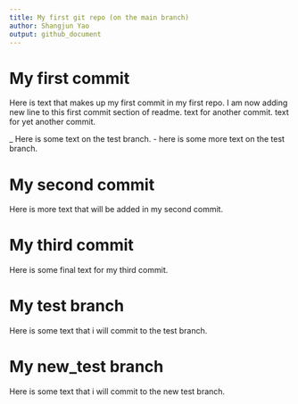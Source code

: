 ```yaml
---
title: My first git repo (on the main branch)
author: Shangjun Yao
output: github_document
---
```



# My first commit
Here is text that makes up my first commit in my first repo.
I am now adding new line to this first commit section of readme.
text for another commit.
text for yet another commit.



_ Here is some text on the test branch.
- here is some more text on the test branch.

# My second commit

Here is more text that will be added in my second commit.

# My third commit

Here is some final text for my third commit.

# My test branch

Here is some text that i will commit to the test branch.

# My new_test branch 

Here is some text that i will commit to the new test branch.
